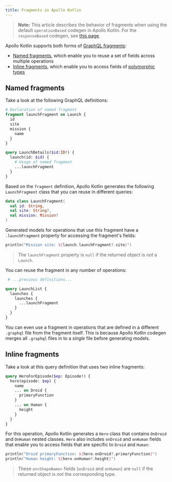 ```yaml
---
title: Fragments in Apollo Kotlin
---
```


> **Note:** This article describes the behavior of fragments when using the default `operationBased` codegen in Apollo Kotlin. For the `responseBased` codegen, see [this page](../advanced/response-based-codegen).

Apollo Kotlin supports both forms of [GraphQL fragments](https://graphql.org/learn/queries/#fragments):

* [Named fragments](#named-fragments), which enable you to reuse a set of fields across multiple operations
* [Inline fragments](#inline-fragments), which enable you to access fields of [polymorphic types](https://www.apollographql.com/docs/apollo-server/schema/unions-interfaces/)


## Named fragments

Take a look at the following GraphQL definitions:

```graphql title="Launch.graphql"
# Declaration of named fragment
fragment launchFragment on Launch {
  id
  site
  mission {
    name
  }
}

query LaunchDetails($id:ID!) {
  launch(id: $id) {
    # Usage of named fragment
    ...launchFragment
  }
}
```

Based on the `fragment` definition, Apollo Kotlin generates the following `LaunchFragment` class that you can reuse in different queries:

```kotlin title="LaunchFragment.kt"
data class LaunchFragment(
  val id: String,
  val site: String?,
  val mission: Mission?
)
```

Generated models for operations that use this fragment have a `.launchFragment` property for accessing the fragment's fields:

```kotlin
println("Mission site: ${launch.launchFragment?.site}")
```

> The `launchFragment` property is `null` if the returned object is _not_ a `Launch`.

You can reuse the fragment in any number of operations:

```graphql title="Launch.graphql"
 # ...previous definitions...

query LaunchList {
  launches {
    launches {
      ...launchFragment
    }
  }
}
```

You can even use a fragment in operations that are defined in a different `.graphql` file from the fragment itself. This is because Apollo Kotlin codegen merges all `.graphql` files in to a _single_ file before generating models.

## Inline fragments

Take a look at this query definition that uses two inline fragments:

```graphql {4-9} title="HeroQuery.graphql"
query HeroForEpisode($ep: Episode!) {
  hero(episode: $ep) {
    name
    ... on Droid {
      primaryFunction
    }
    ... on Human {
      height
    }
  }
}
```

For this operation, Apollo Kotlin generates a `Hero` class that contains `OnDroid` and `OnHuman` nested classes. `Hero` also includes `onDroid` and `onHuman` fields that enable you to access fields that are specific to `Droid` and `Human`:

```kotlin
println("Droid primaryFunction: ${hero.onDroid?.primaryFunction}")
println("Human height: ${hero.onHuman?.height}")
```

> These `on<ShapeName>` fields (`onDroid` and `onHuman`) are `null` if the returned object is _not_ the corresponding type.
